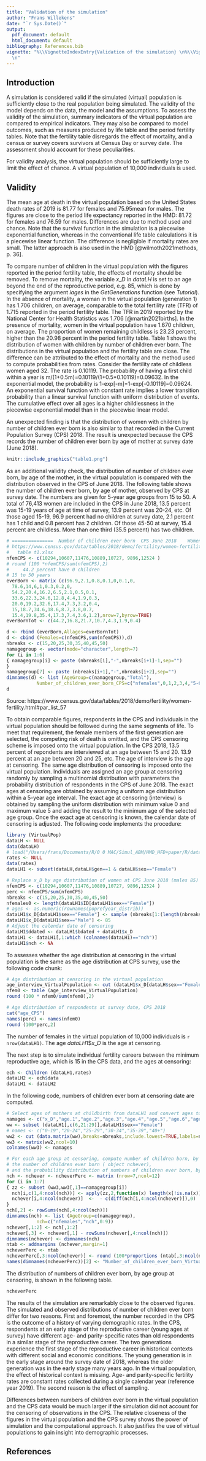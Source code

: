```yaml
---
title: "Validation of the simulation"
author: "Frans Willekens"
date: "`r Sys.Date()`"
output:
  pdf_document: default
  html_document: default
bibliography: References.bib
vignette: "%\\VignetteIndexEntry{Validation of the simulation} \n%\\VignetteEncoding{UTF-8}\n%\\VignetteEngine{knitr::rmarkdown}
  \n"
---
```

## Introduction

A simulation is considered valid if the simulated (virtual) population is sufficiently close to the real population being simulated. The validity of the model depends on the data, the model and the assumptions. To assess the validity of the simulation, summary indicators of the virtual population are compared to empirical indicators. They may also be compared to model outcomes, such as measures produced by life table and the period fertility tables. Note that the fertility table disregards the effect of mortality, and a census or survey covers survivors at Census Day or survey date. The assessment should account for these peculiarities. 

For validity analysis, the virtual population should be sufficiently large to limit the effect of chance. A virtual population of 10,000 individuals is used.  

## Validity

The mean age at death in the virtual population based on the United States death rates of 2019 is 81.77 for females and 75.95mean for males. The figures are close to the period life expectancy reported in the HMD: 81.72 for females and 76.59 for males. Differences are due to method used and chance. Note that the survival function in the simulation is a piecewise exponential function, whereas in the conventional life table calculations it is a piecewise linear function. The difference is negligible if mortality rates are small. The latter approach is also used in the HMD [@wilmoth2021methods, p. 36].

To compare number of children in the virtual population with the figures reported in the period fertility table, the effects of mortality should be removed. To remove mortality, the variable $x\_D$ in $dataLH$ is set to an age beyond the end of the reproductive period, e.g. 85, which is done by specifying the argument $iages$ in the $GetGenerations$ function (see $Tutorial$). In the absence of mortality, a woman in the virtual population (generation 1) has 1.706 children, on average, comparable to the total fertility rate (TFR) of 1.715 reported in the period fertility table. The TFR in 2019 reported by the National Center for Health Statistics was 1.706 [@martin2021births]. In the presence of mortality, women in the virtual population have 1.670 children, on average. The proportion of women remaining childless is 23.23 percent, higher than the 20.98 percent in the period fertility table. Table 1 shows the distribution of women with children by number of children ever born. The distributions in the virtual population and the fertility table are close. The difference can be attributed to the effect of mortality and the method used to compute probabilities from rates. Consider the fertility rate of childless women aged 32. The rate is 0.10119. The probability of having a first child within a year is m/(1+0.5m)=0.10119/(1+0.5*0.10119)=0.09632. In the exponential model, the probability is 1-exp[-m]=1-exp[-0.10119]=0.09624. An exponential survival function with constant rate implies a lower transition probability than a linear survival function with uniform distribution of events. The cumulative effect over all ages is a higher childlessness in the piecewise exponential model than in the piecewise linear model. 

An unexpected finding is that the distribution of women with children by number of children ever born is also similar to that recorded in the Current Population Survey (CPS) 2018. The result is unexpected because the CPS records the number of children ever born by age of mother at survey date (June 2018). 


```r
knitr::include_graphics("table1.png")
```

As an additional validity check, the distribution of number of children ever born, by age of the mother, in the virtual population is compared with the distribution observed in the CPS of June 2018. The following table shows the number of children ever born, by age of mother, observed by CPS at survey date. The numbers are given for 5-year age groups from 15 to 50. A total of 76,413 women are included in the CPS in June 2018, 13.5 percent was 15-19 years of age at time of survey, 13.9 percent was 20-24, etc. Of those aged 15-19, 96.9 percent had no children at survey date, 2.1 percent has 1 child and 0.8 percent has 2 children. Of those 45-50 at survey, 15.4 percent are childless. More than one third (35.5 percent) has two children.  

```r
# ===============  Number of children ever born  CPS June 2018    Women, by age   =================
# https://www.census.gov/data/tables/2018/demo/fertility/women-fertility.html#par_list_57
#   table t1.xlsx
nfemCPS <- c(10294,10607,11476,10889,10727, 9896,12524 )
# round (100 *nfemCPS/sum(nfemCPS),2)
#     44.2 percent have 0 children
# 15 to 50 years 
everBorn <- matrix (c(96.9,2.1,0.8,0.1,0,0.1,0,
  78.6,14,6,1,0.3,0.2,0,
  54.2,20.4,16.2,6.5,2.1,0.5,0.1,
  33.6,22.3,24.6,12.8,4.4,1.9,0.3,
  20.0,19.2,32.6,17.4,7.3,3.2,0.4,
  15,18.7,34.6,18.6,8.7,3.8,0.7,
  15.4,19.8,35.4,17.3,7.4,3.6,1.2),nrow=7,byrow=TRUE)
everBornTot <- c(44.2,16.8,21.7,10.7,4.3,1.9,0.4)

d <- rbind (everBorn,Allages=everBornTot)
d <- cbind (Females=c(nfemCPS,sum(nfemCPS)),d)
nbreaks <- c(15,20,25,30,35,40,45,50)
namagegroup <- vector(mode="character",length=7)
for (i in 1:6)
{ namagegroup[i] <- paste (nbreaks[i],"-",nbreaks[i+1]-1,sep="")
}
namagegroup[7] <- paste (nbreaks[i+1],"-",nbreaks[i+2],sep="")
dimnames(d) <- list (AgeGroup=c(namagegroup,"Total"),
           Number_of_children_ever_born_CPS=c("nfemales",0,1,2,3,4,"5-6","7-8"))
d
```
Source: https://www.census.gov/data/tables/2018/demo/fertility/women-fertility.html#par_list_57

To obtain comparable figures, respondents in the CPS and individuals in the virtual population should be followed during the same segments of life. To meet that requirement, the female members of the first generation are selected, the competing risk of death is omitted, and the CPS censoring scheme is imposed onto the virtual population. In the CPS 2018, 13.5 percent of repondents are interviewed at an age between 15 and 20. 13.9 percent at an age between 20 and 25, etc. The age of interview is the age at censoring. The same age distribution of censoring is imposed onto the virtual population. Individuals are assigned an age group at censoring randomly by sampling a multinomial distribution with parameters the probability distribution of respondents in the CPS of June 2018. The exact ages at censoring are obtained by assuming a uniform age distribution within a 5-year age interval. The exact age at censoring (interview) is obtained by sampling the uniform distribution with minimum value 0 and maximum value 5 and adding the result to the minimum age of the selected age group. Once the exact age at censoring is known, the calendar date of censoring is adjusted. The following code implements the procedure: 

```r
library (VirtualPop)
dataLH <- NULL
data(dataLH)
# load("/Users/frans/Documents/R/0 0 MAC/Simul_ABM/HMD_HFD+paper/R/dataUSA2019.RData") # !!!!!!!!!!!!!!
rates <- NULL
data(rates)
dataLH1 <- subset(dataLH,dataLH$gen==1 & dataLH$sex=="Female")

# Replace x_D by age distribution of women at CPS June 2018 (males 85)
nfemCPS <- c(10294,10607,11476,10889,10727, 9896,12524 )
perc <- nfemCPS/sum(nfemCPS)
nbreaks <- c(15,20,25,30,35,40,45,50)
nfemales0 <- length(dataLH1$ID[dataLH1$sex=="Female"])
# ages <- as.numeric(rownames(poprefyear_distrib))
dataLH1$x_D[dataLH1$sex=="Female"] <- sample (nbreaks[1:(length(nbreaks)-1)],nfemales0,prob=perc,replace=TRUE) + runif(nfemales0,min=0,max=5)
dataLH1$x_D[dataLH1$sex=="Male"] <- 85
# Adjust the calendar date of censoring
dataLH1$ddated <- dataLH1$bdated + dataLH1$x_D
dataLH1 <- dataLH1[,1:which (colnames(dataLH1)=="nch")]
dataLH1$nch <- NA
```

To assesses whether the age distribution at censoring in the virtual population is the same as the age distribution at CPS survey, use the following code chunk:

```r
# Age distribution at censoring in the virtual population
age_interview_VirtualPopulation <- cut (dataLH1$x_D[dataLH$sex=="Female"],breaks=nbreaks,include.lowest=TRUE,labels=namagegroup)
nfem0 <- table (age_interview_VirtualPopulation)
round (100 * nfem0/sum(nfem0),2)
```
```r
# Age distribution of respondents at survey date, CPS 2018
cat("age_CPS")
names(perc) <- names(nfem0)
round (100*perc,2)
```

The number of females in the virtual population of 10,000 individuals is `r nrow(dataLH1)`. The age $dataLH1\$x\_D$ is the age at censoring. 

The next step is to simulate individual fertility careers between the minimum reproductive age, which is 15 in the CPS data, and the ages at censoring:

```r
ech <- Children (dataLH1,rates)
dataLH2 <- ech$data
dataLH1 <- dataLH2
```

In the following code, numbers of children ever born at censoring date are computed.

```r
# Select ages of mothers at childbirth from dataLH1 and convert ages to age groups
namages <- c("x_D","age.1","age.2","age.3","age.4","age.5","age.6","age.7","age.8","age.9")
ww <- subset (dataLH1[,c(6,21:29)],dataLH1$sex=="Female")
# names <- c("0-19","20-24","25-29","30-34","35-39","40+")
ww2 <- cut (data.matrix(ww),breaks=nbreaks,include.lowest=TRUE,labels=namagegroup)
ww3 <- matrix(ww2,ncol=10)
colnames(ww3) <- namages

# For each age group at censoring, compute number of children born, by birth order (object nch),
# the number of children ever born ( object nchever),
# and the probability distribution of numbers of children ever born, by age group at censoring (vaiable ncheverPerc)
nch <- nchever <- ncheverPerc <- matrix (nrow=7,ncol=12)
for (i in 1:7)
{ zz <- subset (ww3,ww3[,1]==namagegroup[i])
  nch[i,c(1,4:ncol(nch))] <- apply(zz,2,function(x) length(x[!is.na(x)]))
  nchever[i,4:ncol(nchever)]  <-  - c(diff(nch[i,4:ncol(nchever)]),0)                                                  
}    
nch[,2] <- rowSums(nch[,4:ncol(nch)])
dimnames(nch) <- list (AgeGroup=c(namagegroup),
           nch=c("nfemales","nch",0:9))
nchever[,1:2] <- nch[,1:2]
nchever[,3] <- nchever[,1] - rowSums(nchever[,4:ncol(nch)])
dimnames(nchever) <- dimnames(nch)
ntab <- addmargins (nchever,margin=1)
ncheverPerc <- ntab
ncheverPerc[,3:ncol(nchever)] <- round (100*proportions (ntab[,3:ncol(nchever)],margin=1),1)
names(dimnames(ncheverPerc))[2] <- "Number_of_children_ever_born_VirtualPopulation"
```

The distribution of numbers of children ever born, by age group at censoring, is shown in the following table.
```r
ncheverPerc
```
The results of the simulation are remarkably close to the observed figures. The simulated and observed distributions of number of children ever born differ for two reasons. First and foremost, the number recorded in the CPS is the outcome of a history of varying demographic rates. In the CPS, respondents at an early stage of the reproductive career (young ages at survey) have different age- and parity-specific rates than old respondents in a similar stage of the reproductive career. The two generations experience the first stage of the reproductive career in historical contexts with different social and economic conditions. The young generation is in the early stage around the survey date of 2018, whereas the older generation was in the early stage many years ago. In the virtual population, the effect of historical context is missing. Age- and parity-specific fertility rates are constant rates collected during a single calendar year (reference year 2019). The second reason is the effect of sampling. 

Differences between numbers of children ever born in the virtual population and the CPS data would be much larger if the simulation did not account for the censoring of observations in the CPS. The relative closeness of the figures in the virtual population and the CPS survey shows the power of simulation and the computational approach. It also justifies the use of virtual populations to gain insight into demographic processes.

## References




